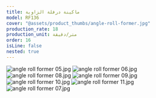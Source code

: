 ```yaml
---
title: ماكينة درفلة الزاوية
model: RF136
cover: "@assets/product_thumbs/angle-roll-former.jpg"
production_rate: 18
production_unit: متر/دقيقة
order: 16
isLine: false
nested: true
---
```



<ProductTabs />

![angle roll former 05.jpg](@assets/article_images/angle-roll-former/angle-roll-former-05.jpg)
![angle roll former 06.jpg](@assets/article_images/angle-roll-former/angle-roll-former-06.jpg)
![angle roll former 08.jpg](@assets/article_images/angle-roll-former/angle-roll-former-08.jpg)
![angle roll former 09.jpg](@assets/article_images/angle-roll-former/angle-roll-former-09.jpg)
![angle roll former 10.jpg](@assets/article_images/angle-roll-former/angle-roll-former-10.jpg)
![angle roll former 11.jpg](@assets/article_images/angle-roll-former/angle-roll-former-11.jpg)
![angle roll former 07.jpg](@assets/article_images/angle-roll-former/angle-roll-former-07.jpg)
